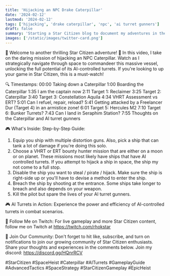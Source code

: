 ```yaml
---
title: 'Hijacking an NPC Drake Caterpillar'
date: '2024-02-12'
lastmod: '2024-02-12'
tags: ['hijacking', 'drake caterpillar', 'npc', 'ai turret gunners']
draft: false
summary: 'Starting a Star Citizen blog to document my adventures in the verse.'
images: ['/static/images/twitter-card.png']
---
```


🚀 Welcome to another thrilling Star Citizen adventure! 🌌 In this video, I take on the daring mission of hijacking an NPC Caterpillar. Watch as I strategically navigate through space to commandeer this massive vessel, unlocking the full potential of its AI-controlled turrets. If you're looking to up your game in Star Citizen, this is a must-watch!

🔍 Timestamps:
00:00 Taking down a Caterpillar
1:00 Boarding the Caterpillar
1:35 I am the captain now
2:11 Target 1: Reclaimer
3:25 Target 2: Caterpillar
3:40 Target 3: Constellation Aquila
4:34 VHRT Assessment vs ERT?
5:01 Can I refuel, repair, reload?
5:41 Getting attacked by a Freelancer Dur (Target 4) in an armistice zone!
6:01 Target 5: Hercules M2
7:10 Target 6: Bunker Turrets?
7:43 Can I land in Seraphim Station?
7:55 Thoughts on the Caterpillar and AI turret gunners

🎮 What's Inside:
Step-by-Step Guide:
1) Equip you ship with multiple distortion guns. Also, pick a ship that can tank a lot of damage if you're doing this solo.
2) Choose a VHRT or ERT bounty hunter mission that are either on a moon or on planet. These missions most likely have ships that have AI controlled turrets. If you attempt to hijack a ship in space, the ship my not come to a full stop.
3) Disable the ship you want to steal / pirate / hijack. Make sure the ship is right-side up or you'll have to devise a method to enter the ship.
4) Breach the ship by shooting at the entrance. Some ships take longer to breach and also depends on your weapon.
5) Kill the pilot but spare the lives of your AI turret gunners.

🎮 AI Turrets in Action: Experience the power and efficiency of AI-controlled turrets in combat scenarios.

🔗 Follow Me on Twitch: For live gameplay and more Star Citizen content, follow me on Twitch at https://twitch.com/rhokstar

👾 Join Our Community: Don't forget to hit like, subscribe, and turn on notifications to join our growing community of Star Citizen enthusiasts. Share your thoughts and experiences in the comments below. Join my discord: https://discord.gg/HQnrRCV

#StarCitizen #SpaceHeist #Caterpillar #AITurrets #GameplayGuide #AdvancedTactics #SpaceStrategy #StarCitizenGameplay #EpicHeist